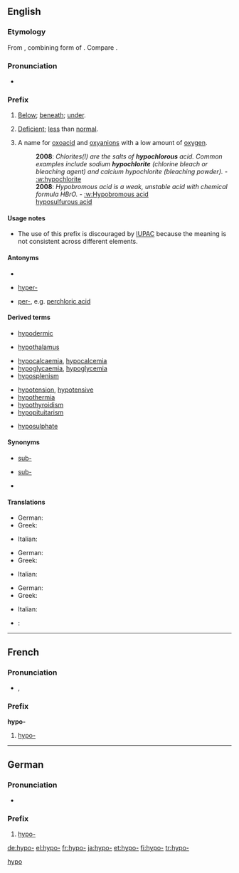 ==English==

===Etymology===
From {{etyl|grc}} {{term|sc=polytonic|ὑπο-|tr=hypo-|lang=grc}}, combining form of {{term|sc=polytonic|ὑπό|tr=hypó||under|lang=grc}}. Compare {{term|sub-|lang=en}}.

===Pronunciation===
* {{a|RP}} {{IPA|/ˈhaɪpəʊ/}}

===Prefix===
{{en-prefix}}

# {{anatomy}} [[below|Below]]; [[beneath]]; [[under]].
# {{medicine}} [[deficient|Deficient]]; [[less]] than [[normal]].
# {{chemistry}} A name for [[oxoacid]] and [[oxyanion]]s with a low amount of [[oxygen]].
#: '''2008''': ''Chlorites(I) are the salts of '''hypochlorous''' acid. Common examples include sodium '''hypochlorite''' (chlorine bleach or bleaching agent) and calcium hypochlorite (bleaching powder).'' - [[:w:hypochlorite]]
#: '''2008''': ''Hypobromous acid is a weak, unstable acid with chemical formula HBrO. '' - [[:w:Hypobromous acid]]
#: [[hyposulfurous acid]]

====Usage notes====
* {{chemistry}} The use of this prefix is discouraged by [[IUPAC]] because the meaning is not consistent across different elements.

====Antonyms====
* {{sense|Anatomical sense}}
* {{sense|Medical sense}} [[hyper-]] <!-- may also be in other senses -->
* {{sense|Chemical sense}} [[per-]], e.g. [[w:perchloric acid|perchloric acid]]

====Derived terms====
{{prefixsee|en}}
{{rel-top|Terms derived from the ''hypo-'' prefix in the anatomical sense}}
* [[hypodermic]]
{{rel-mid}}
* [[hypothalamus]]
{{rel-bottom}}
{{rel-top|Terms derived from the ''hypo-'' prefix in the medical sense}}
* [[hypocalcaemia]], [[hypocalcemia]]
* [[hypoglycaemia]], [[hypoglycemia]]
* [[hyposplenism]]
{{rel-mid}}
* [[hypotension]], [[hypotensive]]
* [[hypothermia]]
* [[hypothyroidism]]
* [[hypopituitarism]]
{{rel-bottom}}
{{rel-top|Terms derived from the ''hypo-'' prefix in the chemical sense}}
* [[hyposulphate]]
{{rel-mid}}
{{rel-bottom}}

====Synonyms====
* {{sense|Anatomical sense}} [[sub-]] {{qualifier|Latinate}}
* {{sense|Medical sense}} [[sub-]] {{qualifier|Latinate}}
* {{sense|Chemical sense}}

====Translations====
{{trans-top|Anatomical sense}}
* German: {{t+|de|hypo-}}
* Greek: {{t|el|υπο-|tr=ypo-}}
{{trans-mid}}
* Italian: {{t+|it|ipo-}}
{{trans-bottom}}

{{trans-top|Medical sense}}
* German: {{t+|de|hypo-}}
* Greek: {{t|el|υπο-|tr=ypo-}}
{{trans-mid}}
* Italian: {{t+|it|ipo-}}
{{trans-bottom}}

{{trans-top|Chemical sense}}
* German: {{t+|de|hypo-}}
* Greek: {{t|el|υπο-|tr=ypo-}}
{{trans-mid}}
* Italian: {{t+|it|ipo-}}
{{trans-bottom}}

{{checktrans-top}}
* {{ttbc|fr}}: {{t+|fr|hypo-}}
{{trans-mid}}
{{trans-bottom}}

----

==French==

===Pronunciation===
* {{IPA|/ipɔ/|lang=fr}}, {{X-SAMPA|/ipO/}}

===Prefix===
'''hypo-'''

# [[hypo-#English|hypo-]]

[[Category:French prefixes|hypo]]

----

==German==

===Pronunciation===
* {{IPA|/ˈhypo/|lang=de}}

===Prefix===
{{de-pref}}

# [[hypo-#English|hypo-]]

[[de:hypo-]]
[[el:hypo-]]
[[fr:hypo-]]
[[ja:hypo-]]
[[et:hypo-]]
[[fi:hypo-]]
[[tr:hypo-]]